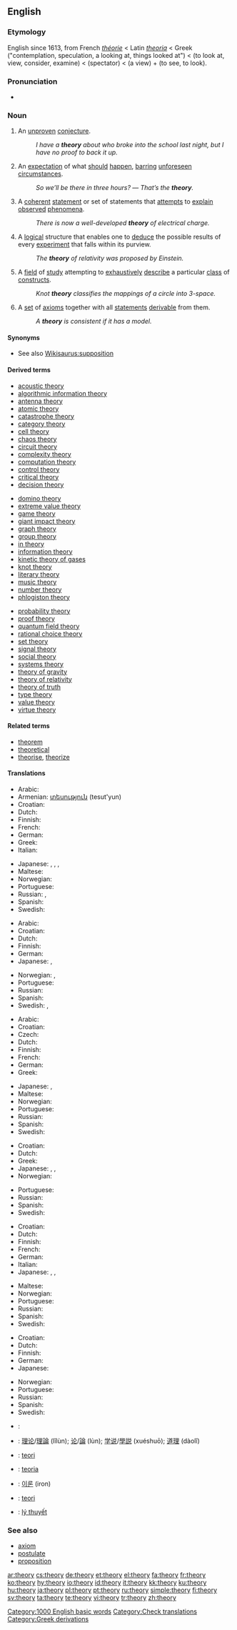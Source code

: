 ==English==

===Etymology===
English since 1613, from French ''[[théorie]]'' < Latin ''[[theoria]]'' < Greek {{polytonic|[[θεωρία]]}} ("contemplation, speculation, a looking at, things looked at") < {{polytonic|[[θεωρέω]]}} (to look at, view, consider, examine) < {{polytonic|[[θεωρός]]}} (spectator) < {{polytonic|[[θέα]]}} (a view) + {{polytonic|[[ὁράω]]}} (to see, to look).

===Pronunciation===
* {{audio|en-us-theory.ogg|Audio (US)}}
*: {{rhymes|ɪəri}}

===Noun===
{{en-noun|theor|ies|-}}

# {{countable}} An [[unproven]] [[conjecture]].
#: ''I have a '''theory''' about who broke into the school last night, but I have no proof to back it up.''
# {{uncountable}} An [[expectation]] of what [[should]] [[happen]], [[barring]] [[unforeseen]] [[circumstances]].
#: ''So we’ll be there in three hours?'' — ''That’s the '''theory'''.''
# {{countable}} {{science}} A [[coherent]] [[statement]] or set of statements that [[attempt]]s to [[explain]] [[observe]]d [[phenomenon|phenomena]].
#: ''There is now a well-developed '''theory''' of electrical charge.''
# {{countable}} {{science}} A [[logical]] structure that enables one to [[deduce]] the possible results of every [[experiment]] that falls within its purview.
#: ''The '''theory''' of relativity was proposed by Einstein.''
# {{uncountable}} {{mathematics}} A [[field]] of [[study]] attempting to [[exhaustive]]ly [[describe]] a particular [[class]] of [[construct]]s. <!-- Not quite broad enough to include "music theory". Where do we put that? -->
#: ''Knot '''theory''' classifies the mappings of a circle into 3-space.''
# {{countable}} {{logic}} A [[set]] of [[axiom]]s together with all [[statement]]s [[derivable]] from them.
#: ''A '''theory''' is consistent if it has a model.''

====Synonyms====
* See also [[Wikisaurus:supposition]]

====Derived terms====
{{rel-top3|terms derived from theory}}
* [[acoustic theory]]
* [[algorithmic information theory]]
* [[antenna theory]]
* [[atomic theory]]
* [[catastrophe theory]]
* [[category theory]]
* [[cell theory]]
* [[chaos theory]]
* [[circuit theory]]
* [[complexity theory]]
* [[computation theory]]
* [[control theory]]
* [[critical theory]]
* [[decision theory]]
{{rel-mid3}}
* [[domino theory]]
* [[extreme value theory]]
* [[game theory]]
* [[giant impact theory]]
* [[graph theory]]
* [[group theory]]
* [[in theory]]
* [[information theory]]
* [[kinetic theory of gases]]
* [[knot theory]]
* [[literary theory]]
* [[music theory]]
* [[number theory]]
* [[phlogiston theory]]
{{rel-mid3}}
* [[probability theory]]
* [[proof theory]]
* [[quantum field theory]]
* [[rational choice theory]]
* [[set theory]]
* [[signal theory]]
* [[social theory]]
* [[systems theory]]
* [[theory of gravity]]
* [[theory of relativity]]
* [[theory of truth]]
* [[type theory]]
* [[value theory]]
* [[virtue theory]]
{{rel-bottom}}

====Related terms====
* [[theorem]]
* [[theoretical]]
* [[theorise]], [[theorize]]

====Translations====
{{trans-top|an unproven conjecture}}
* Arabic: {{Arab|[[نظرية]]}} {{unicode|(naʐaríya)}} {{f}}
* Armenian: [[տեսություն]] (tesut'yun)
* Croatian: {{t-|hr|teorija|f}}
* Dutch: {{t+|nl|theorie}}
* Finnish: {{t-|fi|teoria}}
* French: {{t+|fr|théorie|f}}
* German: {{t+|de|Theorie|f}}
* Greek: {{t+|el|θεωρία|f|sc=Grek}}
* Italian: {{t+|it|teoria|f}}
{{trans-mid}}
* Japanese: {{t|ja|憶測|tr=okusoku|sc=Jpan}}, {{t|ja|推測|tr=suisoku|sc=Jpan}}, {{t-|ja|推論|tr=suiron|sc=Jpan}}, {{t|ja|見解|tr=kenkai|sc=Jpan}}
* Maltese: {{t-|mt|teorija|xs=Maltese}}
* Norwegian: {{t-|no|teori|m}}
* Portuguese: {{t+|pt|teoria|f}}
* Russian: {{t+|ru|теория|f|tr=t'eórija|sc=Cyrl}}, {{t|ru|гипотеза|f|tr=gipót'eza|sc=Cyrl}}
* Spanish: {{t-|es|teoría|f}}
* Swedish: {{t+|sv|teori|c}}
{{trans-bottom}}

{{trans-top|(uncountable) expectation}}
* Arabic: {{Arab|[[نظرية]]}} {{unicode|(naʐaríya)}} {{f}}
* Croatian: {{t-|hr|teorija|f}}
* Dutch: {{t+|nl|theorie}}
* Finnish: {{t-|fi|teoria}}
* German: {{t+|de|Theorie|f}}
* Japanese: {{t-|ja|理論|tr=riron|sc=Jpan}}, {{t-|ja|推論|tr=suiron|sc=Jpan}}
{{trans-mid}}
* Norwegian: {{t-|no|idé|m}}, {{t-|no|teori|m}}
* Portuguese: {{t+|pt|teoria|f}}
* Russian: {{t+|ru|теория|f|tr=t'eórija|sc=Cyrl}}
* Spanish: {{t-|es|teoría|f}}
* Swedish: {{t+|sv|idé|c}}, {{t+|sv|teori|c}}
{{trans-bottom}}

{{trans-top|a coherent set of statements attempting to explain observed phenomena}}
* Arabic: {{Arab|[[نظرية]]}} {{unicode|(naʐaríya)}} {{f}}
* Croatian: {{t-|hr|teorija|f}}
* Czech: {{t+|cs|teorie|f}}
* Dutch: {{t+|nl|theorie}}
* Finnish: {{t-|fi|teoria}}
* French: {{t+|fr|théorie|f}}
* German: {{t+|de|Theorie|f}}
* Greek: {{t+|el|θεωρία|f|sc=Grek}}
{{trans-mid}}
* Japanese: {{t-|ja|理論|tr=riron|sc=Jpan}}, {{t|ja|学説|tr=gakusetsu|sc=Jpan}}
* Maltese: {{t-|mt|teorija|xs=Maltese}}
* Norwegian: {{t-|no|teori|m}}
* Portuguese: {{t+|pt|teoria|f}}
* Russian: {{t+|ru|теория|f|tr=t'eórija|sc=Cyrl}}
* Spanish: {{t-|es|teoría|f}}
* Swedish: {{t+|sv|teori|c}}
{{trans-bottom}}

{{trans-top|science: a logical structure that enables one to deduce the possible results}}
* Croatian: {{t-|hr|teorija|f}}
* Dutch: {{t+|nl|theorie}}
* Greek: {{t+|el|θεωρία|f|sc=Grek}}
* Japanese: {{t-|ja|定理|tr=teiri|sc=Jpan}}, {{t-|ja|理論|tr=riron|sc=Jpan}}, {{t|ja|学説|tr=gakusetsu|sc=Jpan}}
* Norwegian: {{t-|no|teori|m}}
{{trans-mid}}
* Portuguese: {{t+|pt|teoria|f}}
* Russian: {{t+|ru|теория|f|tr=t'eórija|sc=Cyrl}}
* Spanish: {{t-|es|teoría|f}}
* Swedish: {{t+|sv|teori|c}}
{{trans-bottom}}

{{trans-top|a field of study in mathematics}}
* Croatian: {{t-|hr|teorija|f}}
* Dutch: {{t+|nl|theorie}}
* Finnish: {{t-|fi|teoria}}
* French: {{t+|fr|théorie|f}}
* German: {{t+|de|Theorie|f}}
* Italian: {{t+|it|teoria|f}}
* Japanese: {{t-|ja|定理|tr=teiri|sc=Jpan}}, {{t-|ja|理論|tr=riron|sc=Jpan}}, {{t|ja|学説|tr=gakusetsu|sc=Jpan}}
{{trans-mid}}
* Maltese: {{t-|mt|teorija|xs=Maltese}}
* Norwegian: {{t-|no|teori|m}}
* Portuguese: {{t+|pt|teoria|f}}
* Russian: {{t+|ru|теория|f|tr=t'eórija|sc=Cyrl}}
* Spanish: {{t-|es|teoría|f}}
* Swedish: {{t+|sv|teori|c}}
{{trans-bottom}}

{{trans-top|in logic: a set of axioms and all statements derivable from them}}
* Croatian: {{t-|hr|teorija|f}}
* Dutch: {{t+|nl|theorie}}
* Finnish: {{t-|fi|teoria}}
* German: {{t+|de|Theorie|f}}
* Japanese: {{t-|ja|定理|tr=teiri|sc=Jpan}}
{{trans-mid}}
* Norwegian: {{t-|no|teori|m}}
* Portuguese: {{t+|pt|teoria|f}}
* Russian: {{t+|ru|теория|f|tr=t'eórija|sc=Cyrl}}
* Spanish: {{t-|es|teoría|f}}
* Swedish: {{t+|sv|teori|c}}
{{trans-bottom}}

{{checktrans-top}}
* {{ttbc|Arabic}}: {{Arab|[[نظرية]]}} {{unicode|(naʐaríya)}} {{f}}
* {{ttbc|Chinese}}: [[理论]]/[[理論]] (lǐlùn); [[论]]/[[論]] (lùn); [[学说]]/[[學説]] (xuéshuō); [[道理]] (dàolǐ)
* {{ttbc|Indonesian}}: [[teori]]
* {{ttbc|Italian}}: [[teoria]] {{f}}
{{trans-mid}}
* {{ttbc|Korean}}: [[이론]] (iron)
* {{ttbc|Turkish}}: [[teori]]
* {{ttbc|Vietnamese}}: [[lý thuyết]]
{{trans-bottom}}

===See also===
* [[axiom]]
* [[postulate]]
* [[proposition]]

[[Category:1000 English basic words]]
[[Category:Check translations]]
[[Category:Greek derivations]]

[[ar:theory]]
[[cs:theory]]
[[de:theory]]
[[et:theory]]
[[el:theory]]
[[fa:theory]]
[[fr:theory]]
[[ko:theory]]
[[hy:theory]]
[[io:theory]]
[[id:theory]]
[[it:theory]]
[[kk:theory]]
[[ku:theory]]
[[hu:theory]]
[[ja:theory]]
[[pl:theory]]
[[pt:theory]]
[[ru:theory]]
[[simple:theory]]
[[fi:theory]]
[[sv:theory]]
[[ta:theory]]
[[te:theory]]
[[vi:theory]]
[[tr:theory]]
[[zh:theory]]